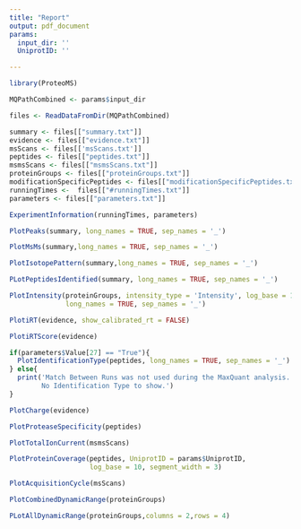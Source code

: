 ```yaml
---
title: "Report"
output: pdf_document
params:
  input_dir: ''
  UniprotID: ''

---
```


```r
library(ProteoMS)

MQPathCombined <- params$input_dir

files <- ReadDataFromDir(MQPathCombined) 

summary <- files[["summary.txt"]]
evidence <- files[["evidence.txt"]]
msScans <- files[['msScans.txt']]
peptides <- files[["peptides.txt"]]
msmsScans <- files[["msmsScans.txt"]]
proteinGroups <- files[["proteinGroups.txt"]]
modificationSpecificPeptides <- files[["modificationSpecificPeptides.txt"]]
runningTimes <-  files[["#runningTimes.txt"]]
parameters <- files[["parameters.txt"]]
```


\newpage
```r
ExperimentInformation(runningTimes, parameters) 
```


\newpage
```r
PlotPeaks(summary, long_names = TRUE, sep_names = '_')
```

\newpage
```r
PlotMsMs(summary,long_names = TRUE, sep_names = '_')
```

\newpage
```r
PlotIsotopePattern(summary,long_names = TRUE, sep_names = '_')
```

\newpage
```r
PLotPeptidesIdentified(summary, long_names = TRUE, sep_names = '_')
```

\newpage
```r
PlotIntensity(proteinGroups, intensity_type = 'Intensity', log_base = 10, 
              long_names = TRUE, sep_names = '_')
```

\newpage
```r
PlotiRT(evidence, show_calibrated_rt = FALSE)
```
\newpage

```r
PlotiRTScore(evidence)
```


\newpage
```r
if(parameters$Value[27] == "True"){
  PlotIdentificationType(peptides, long_names = TRUE, sep_names = '_')  
} else{
  print('Match Between Runs was not used during the MaxQuant analysis.
        No Identification Type to show.')
}
```

\newpage
```r
PlotCharge(evidence)
```

\newpage
```r

PlotProteaseSpecificity(peptides)

```

\newpage
```r
PlotTotalIonCurrent(msmsScans)
```
\newpage

```r
PlotProteinCoverage(peptides, UniprotID = params$UniprotID, 
                    log_base = 10, segment_width = 3)
```

\newpage
```r
PlotAcquisitionCycle(msScans)
```
\newpage
```r
PlotCombinedDynamicRange(proteinGroups)
```
\newpage
```r
PLotAllDynamicRange(proteinGroups,columns = 2,rows = 4)
```

